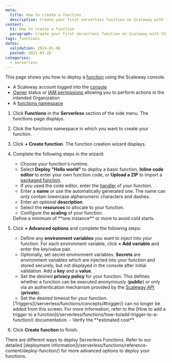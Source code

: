 ```yaml
---
meta:
  title: How to create a function
  description: Create your first serverless function on Scaleway with this comprehensive guide.
content:
  h1: How to create a function
  paragraph: Create your first serverless function on Scaleway with this comprehensive guide.
tags: functions 
dates:
  validation: 2024-01-08
  posted: 2021-05-26
categories:
  - serverless
---
```


This page shows you how to deploy a [function](/serverless/functions/concepts/#function/) using the Scaleway console.

<Macro id="requirements" />

- A Scaleway account logged into the [console](https://console.scaleway.com/)
- [Owner](/identity-and-access-management/iam/concepts/#owner/) status or [IAM permissions](/identity-and-access-management/iam/concepts/#permission/) allowing you to perform actions in the intended Organization
- A [functions namespace](/serverless/functions/how-to/create-a-functions-namespace/)

1. Click **Functions** in the **Serverless** section of the side menu. The functions page displays.

2. Click the functions namespace in which you want to create your function.

3. Click **+ Create function**. The function creation wizard displays.

4. Complete the following steps in the wizard:
    - Choose your function's runtime.
    - Select **Deploy "Hello world"** to deploy a basic function, **Inline code editor** to enter your own function code, or **Upload a ZIP** to import a [packaged function](/serverless/functions/how-to/package-function-dependencies-in-zip/).
    - If you used the code editor, enter the [handler](/serverless/functions/concepts/#handler/) of your function.
    - Enter a **name** or use the automatically generated one. The name can only contain lowercase alphanumeric characters and dashes.
    - Enter an optional **description**.
    - Select the **resources** to allocate to your function.
    - Configure the **scaling** of your function.
    <Message type="tip">
      Define a minimum of **one instance** or more to avoid cold starts.
    </Message>
5. Click **+ Advanced options** and complete the following steps:
    - Define any **environment variables** you want to inject into your function. For each environment variable, click **+ Add variable** and enter the key/value pair.
    - Optionally, set secret environment variables. **Secrets** are environment variables which are injected into your function and stored securely, but not displayed in the console after initial validation. Add a **key** and a **value**.
    - Set the desired **privacy policy** for your function. This defines whether a function can be executed anonymously (**public**) or only via an authentication mechanism provided by the [Scaleway API](https://www.scaleway.com/en/developers/api/serverless-functions/#authentication/) (**private**).
    - Set the desired timeout for your function.
    <Message type="note">
      [Triggers](/serverless/functions/concepts/#trigger/) can no longer be added from this screen. For more information, refer to the [How to add a trigger to a function](/serverless/functions/how-to/add-trigger-to-a-function/) documentation.
    </Message>
    - Verify the **estimated cost**.
6. Click **Create function** to finish.

<Message type="tip">
  There are different ways to deploy Serverless Functions. Refer to our detailed [deployment information](/serverless/functions/reference-content/deploy-function/) for more advanced options to deploy your functions.
</Message>


